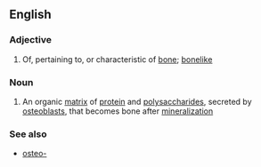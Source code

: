 ==English==

===Adjective===
{{en-adj}}

# Of, pertaining to, or characteristic of [[bone]]; [[bonelike]]

===Noun===
{{wikipedia}}
{{en-noun|-}}

# An organic [[matrix]] of [[protein]] and [[polysaccharide]]s, secreted by [[osteoblast]]s, that becomes bone after [[mineralization]]

===See also===
*[[osteo-]]